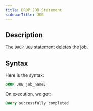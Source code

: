 ```yaml
---
title: DROP JOB Statement
sidebarTitle: JOB
---
```


## Description

The `DROP JOB` statement deletes the job.

## Syntax

Here is the syntax:

```sql
DROP JOB job_name;
```

On execution, we get:

```sql
Query successfully completed
```
